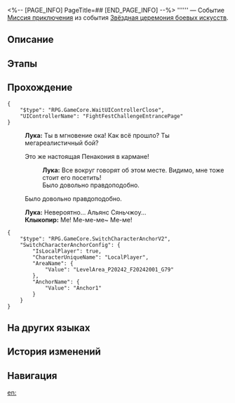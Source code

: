 <%-- [PAGE_INFO]
PageTitle=##
[END_PAGE_INFO] --%>
{{Дополнить|Диалоги.}}
{{Миссия Инфобокс
|id              = 8025131
|Название        = 
|Изображение     = Миссия .png
|Тип             = Миссия приключения
|Событие         = Звёздная церемония боевых искусств
|Глава           = Звёздная церемония боевых искусств
|Условия         = Завершена [[Миссия приключения]] «[[Храбрость одиночества на Сяньчжоу]]»
|Персонажи       = Клыкопир; Лука; Первопроходец
|СтартЛокация    = [[Лофу Сяньчжоу]] — [[«Рассекатель небес»]]
|Мир             = Лофу Сяньчжоу
|Предыдущая      = Храбрость одиночества на Сяньчжоу
|Следующая       = 
|Награды         = 
}}
'''''' — Событие [[Миссия приключения]] из события [[Звёздная церемония боевых искусств]].

==Описание==
{{Описание|<!--официальное описание из Перекрёстка судеб-->}}

==Этапы==


==Прохождение==
{{Дополнить}}
<pre>{
	"$type": "RPG.GameCore.WaitUIControllerClose",
	"UIControllerName": "FightFestChallengeEntrancePage"
}</pre>
:{{tx}}
:'''Лука:''' Ты {{MC|ж=отключилась|м=отключился}} в мгновение ока! Как всё прошло? Ты {{MC|ж=видела|м=видел}} мегареалистичный бой?
:{{Диалог|Стрелка}} Это же настоящая Пенакония в кармане!
::'''Лука:''' Все вокруг говорят об этом месте. Видимо, мне тоже стоит его посетить!
::Было довольно правдоподобно.
:{{Диалог|Стрелка}} Было довольно правдоподобно.
:'''Лука:''' Невероятно... Альянс Сяньчжоу...
:'''Клыкопир:''' Ме! Ме-ме-ме~ Ме-ме!
:{{tx}}
<pre>{
	"$type": "RPG.GameCore.SwitchCharacterAnchorV2",
	"SwitchCharacterAnchorConfig": {
		"IsLocalPlayer": true,
		"CharacterUniqueName": "LocalPlayer",
		"AreaName": {
			"Value": "LevelArea_P20242_F20242001_G79"
		},
		"AnchorName": {
			"Value": "Anchor1"
		}
	}
}</pre>
{{Диалог Конец}}

==На других языках==
{{На других языках
|en   = 
|zhs  = 
|zht  = 
|ja   = 
|ko   = 
|es   = 
|fr   = 
|ru   = 
|th   = 
|vi   = 
|de   = 
|id   = 
|pt   = 
}}

==История изменений==
{{История изменений|3.5}}

==Навигация==
{{Миссия приключения Навбокс|Глава }}

[[en:]]
